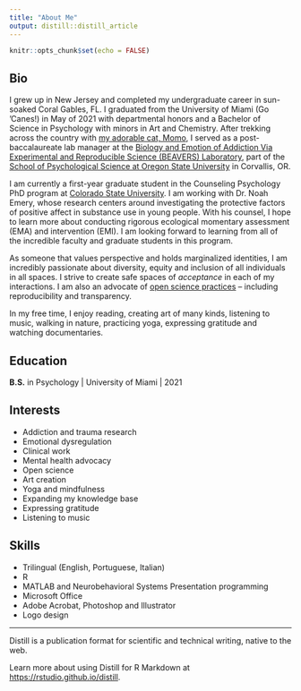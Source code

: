 ```yaml
---
title: "About Me"
output: distill::distill_article
---
```


```r
knitr::opts_chunk$set(echo = FALSE)
```

## Bio

I grew up in New Jersey and completed my undergraduate career in sun-soaked Coral Gables, FL. I graduated from the University of Miami (Go 'Canes!) in May of 2021 with departmental honors and a Bachelor of Science in Psychology with minors in Art and Chemistry. After trekking across the country with [my adorable cat, Momo](momo.html), I served as a post-baccalaureate lab manager at the [Biology and Emotion of Addiction Via Experimental and Reproducible Science (BEAVERS) Laboratory](https://beaverslab.com/), part of the [School of Psychological Science at Oregon State University](https://catalog.oregonstate.edu/college-departments/liberal-arts/school-psychological-sciences/) in Corvallis, OR.

I am currently a first-year graduate student in the Counseling Psychology PhD program at [Colorado State University](https://psychology.colostate.edu/). I am working with Dr. Noah Emery, whose research centers around investigating the protective factors of positive affect in substance use in young people. With his counsel, I hope to learn more about conducting rigorous ecological momentary assessment (EMA) and intervention (EMI). I am looking forward to learning from all of the incredible faculty and graduate students in this program. 

As someone that values perspective and holds marginalized identities, I am incredibly passionate about diversity, equity and inclusion of all individuals in all spaces. I strive to create safe spaces of *acceptance* in each of my interactions. I am also an advocate of [open science practices](https://osf.io/) -- including reproducibility and transparency.

In my free time, I enjoy reading, creating art of many kinds, listening to music, walking in nature, practicing yoga, expressing gratitude and watching documentaries.

## Education

**B.S.** in Psychology | University of Miami | 2021

## Interests

* Addiction and trauma research
* Emotional dysregulation
* Clinical work
* Mental health advocacy
* Open science
* Art creation
* Yoga and mindfulness
* Expanding my knowledge base
* Expressing gratitude
* Listening to music

## Skills
* Trilingual (English, Portuguese, Italian)
* R
* MATLAB and Neurobehavioral Systems Presentation programming
* Microsoft Office
* Adobe Acrobat, Photoshop and Illustrator
* Logo design

---

Distill is a publication format for scientific and technical writing, native to the web. 

Learn more about using Distill for R Markdown at <https://rstudio.github.io/distill>.





